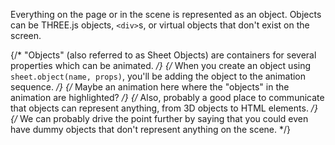 Everything on the page or in the scene is represented as an object.
Objects can be THREE.js objects, `<div>`s, or virtual objects that don't exist on the screen.

{/* "Objects" (also referred to as Sheet Objects) are containers for several properties which can be animated. */}
{/* When you create an object using `sheet.object(name, props)`, you'll be adding the object to the animation sequence. */}
{/* Maybe an animation here where the "objects" in the animation are highlighted? */}
{/* Also, probably a good place to communicate that objects can represent anything, from 3D objects to HTML elements. */}
{/* We can probably drive the point further by saying that you could even have dummy objects that don't represent anything on the scene. */}

